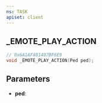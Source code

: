 ```yaml
---
ns: TASK
apiset: client
---
```

## _EMOTE_PLAY_ACTION

```c
// 0x6A1AF481407BF6E9
void _EMOTE_PLAY_ACTION(Ped ped);
```


## Parameters
* **ped**: